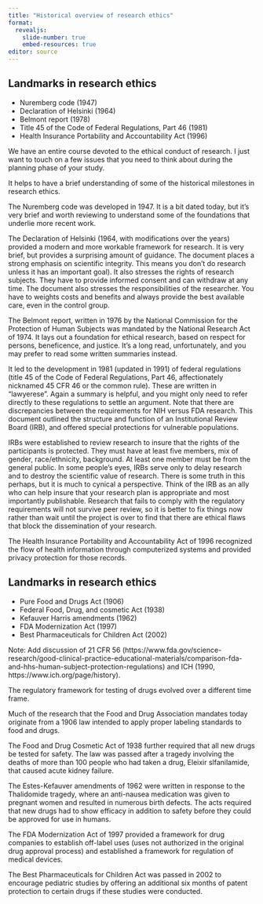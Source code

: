 ```yaml
---
title: "Historical overview of research ethics"
format: 
  revealjs:
    slide-number: true
    embed-resources: true
editor: source
---
```


## Landmarks in research ethics

-   Nuremberg code (1947)
-   Declaration of Helsinki (1964)
-   Belmont report (1978)
-   Title 45 of the Code of Federal Regulations, Part 46 (1981)
-   Health Insurance Portability and Accountability Act (1996)

::: notes
We have an entire course devoted to the ethical conduct of research. I just want to touch on a few issues that you need to think about during the planning phase of your study.

It helps to have a brief understanding of some of the historical milestones in research ethics.

The Nuremberg code was developed in 1947. It is a bit dated today, but it's very brief and worth reviewing to understand some of the foundations that underlie more recent work.

The Declaration of Helsinki (1964, with modifications over the years) provided a modern and more workable framework for research. It is very brief, but provides a surprising amount of guidance. The document places a strong emphasis on scientific integrity. This means you don't do research unless it has an important goal). It also stresses the rights of research subjects. They have to provide informed consent and can withdraw at any time. The document also stresses the responsibilities of the researcher. You have to weights costs and benefits and always provide the best available care, even in the control group.

The Belmont report, written in 1976 by the National Commission for the Protection of Human Subjects was mandated by the National Research Act of 1974. It lays out a foundation for ethical research, based on respect for persons, beneficence, and justice. It's a long read, unfortunately, and you may prefer to read some written summaries instead.

It led to the development in 1981 (updated in 1991) of federal regulations (title 45 of the Code of Federal Regulations, Part 46, affectionately nicknamed 45 CFR 46 or the common rule). These are written in "lawyerese". Again a summary is helpful, and you might only need to refer directly to these regulations to settle an argument. Note that there are discrepancies between the requirements for NIH versus FDA research. This document outlined the structure and function of an Institutional Review Board (IRB), and offered special protections for vulnerable populations.

IRBs were established to review research to insure that the rights of the participants is protected. They must have at least five members, mix of gender, race/ethnicity, background. At least one member must be from the general public. In some people's eyes, IRBs serve only to delay research and to destroy the scientific value of research. There is some truth in this perhaps, but it is much to cynical a perspective. Think of the IRB as an ally who can help insure that your research plan is appropriate and most importantly publishable. Research that fails to comply with the regulatory requirements will not survive peer review, so it is better to fix things now rather than wait until the project is over to find that there are ethical flaws that block the dissemination of your research.

The Health Insurance Portability and Accountability Act of 1996 recognized the flow of health information through computerized systems and provided privacy protection for those records.
:::

## Landmarks in research ethics

-   Pure Food and Drugs Act (1906)
-   Federal Food, Drug, and cosmetic Act (1938)
-   Kefauver Harris amendments (1962)
-   FDA Modernization Act (1997)
-   Best Pharmaceuticals for Children Act (2002)

::: notes
Note: Add discussion of 21 CFR 56 (https://www.fda.gov/science-research/good-clinical-practice-educational-materials/comparison-fda-and-hhs-human-subject-protection-regulations) and ICH (1990, https://www.ich.org/page/history).

The regulatory framework for testing of drugs evolved over a different time frame.

Much of the research that the Food and Drug Association mandates today originate from a 1906 law intended to apply proper labeling standards to food and drugs.

The Food and Drug Cosmetic Act of 1938 further required that all new drugs be tested for safety. The law was passed after a tragedy involving the deaths of more than 100 people who had taken a drug, Eleixir slfanilamide, that caused acute kidney failure. 

The Estes-Kefauver amendments of 1962 were written in response to the Thalidomide tragedy, where an anti-nausea medication was given to pregnant women and resulted in numerous birth defects. The acts required that new drugs had to show efficacy in addition to safety before they could be approved for use in humans.

The FDA Modernization Act of 1997 provided a framework for drug companies to establish off-label uses (uses not authorized in the original drug approval process) and established a framework for regulation of medical devices.

The Best Pharmaceuticals for Children Act was passed in 2002 to encourage pediatric studies by offering an additional six months of patent protection to certain drugs if these studies were conducted.
:::
